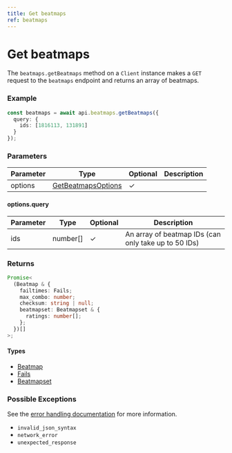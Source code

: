 ```yaml
---
title: Get beatmaps
ref: beatmaps
---
```


# Get beatmaps

The `beatmaps.getBeatmaps` method on a `Client` instance makes a `GET` request to the `beatmaps` endpoint and returns an array of beatmaps.

### Example

```ts
const beatmaps = await api.beatmaps.getBeatmaps({
  query: {
    ids: [1816113, 131891]
  }
});
```

### Parameters

| Parameter | Type                                                   | Optional | Description |
| --------- | ------------------------------------------------------ | -------- | ----------- |
| options   | [GetBeatmapsOptions](/references/get-beatmaps-options) | ✓        |             |

#### options.query

| Parameter | Type     | Optional | Description                                          |
| --------- | -------- | -------- | ---------------------------------------------------- |
| ids       | number[] | ✓        | An array of beatmap IDs (can only take up to 50 IDs) |

### Returns

```ts
Promise<
  (Beatmap & {
    failtimes: Fails;
    max_combo: number;
    checksum: string | null;
    beatmapset: Beatmapset & {
      ratings: number[];
    };
  })[]
>;
```

#### Types

- [Beatmap](/references/beatmap)
- [Fails](/references/fails)
- [Beatmapset](/references/beatmapset)

### Possible Exceptions

See the [error handling documentation](/extras/error-handling) for more information.

- `invalid_json_syntax`
- `network_error`
- `unexpected_response`
